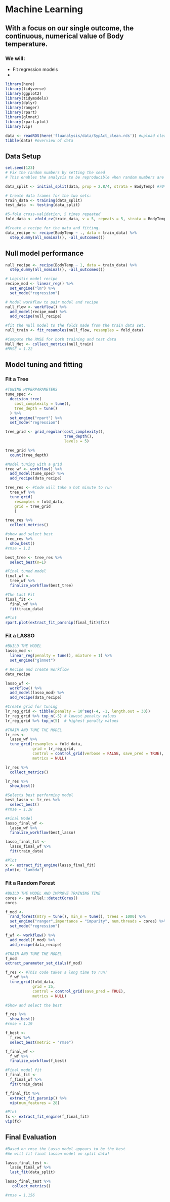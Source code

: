 # Machine Learning
## With a focus on our single outcome, the continuous, numerical value of Body temperature. 

### We will: 
- Fit regression models
- 

```r
library(here)
library(tidyverse)
library(ggplot2)
library(tidymodels)
library(dplyr)
library(ranger)
library(rpart)
library(glmnet)
library(rpart.plot)
library(vip)

data <- readRDS(here('fluanalysis/data/SypAct_clean.rds')) #upload cleaned data
tibble(data) #overview of data
```
## Data Setup

```r
set.seed(123)
# Fix the random numbers by setting the seed 
# This enables the analysis to be reproducible when random numbers are used 

data_split <- initial_split(data, prop = 2.8/4, strata = BodyTemp) #70% training, 30% testing

# Create data frames for the two sets:
train_data <- training(data_split)
test_data  <- testing(data_split)

#5-fold cross-validation, 5 times repeated
fold_data <- vfold_cv(train_data, v = 5, repeats = 5, strata = BodyTemp)

#Create a recipe for the data and fitting. 
data_recipe <- recipe(BodyTemp ~ ., data = train_data) %>%
  step_dummy(all_nominal(), -all_outcomes()) 

```

## Null model performance

```r
null_recipe <- recipe(BodyTemp ~ 1, data = train_data) %>%
  step_dummy(all_nominal(), -all_outcomes())

# Logistic model recipe
recipe_mod <- linear_reg() %>% 
  set_engine("lm") %>% 
  set_mode("regression")

# Model workflow to pair model and recipe 
null_flow <- workflow() %>% 
  add_model(recipe_mod) %>% 
  add_recipe(null_recipe)

#fit the null model to the folds made from the train data set.
null_train <- fit_resamples(null_flow, resamples = fold_data)

#Compute the RMSE for both training and test data
Null_Met <- collect_metrics(null_train)
#RMSE = 1.22
```
## Model tuning and fitting
### Fit a Tree
```r
#TUNING HYPERPARAMETERS 
tune_spec <- 
  decision_tree(
    cost_complexity = tune(),
    tree_depth = tune()
  ) %>% 
  set_engine("rpart") %>% 
  set_mode("regression")

tree_grid <- grid_regular(cost_complexity(),
                          tree_depth(),
                          levels = 5)

tree_grid %>% 
  count(tree_depth)

#Model tuning with a grid
tree_wf <- workflow() %>%
  add_model(tune_spec) %>%
  add_recipe(data_recipe)

tree_res <- #Code will take a hot minute to run
  tree_wf %>% 
  tune_grid(
    resamples = fold_data,
    grid = tree_grid
    )

tree_res %>% 
  collect_metrics()

#show and select best
tree_res %>%
  show_best()
#rmse = 1.2

best_tree <- tree_res %>%
  select_best(n=1)

#Final tuned model
final_wf <- 
  tree_wf %>% 
  finalize_workflow(best_tree)

#The Last Fit
final_fit <- 
  final_wf %>%
  fit(train_data) 

#Plot
rpart.plot(extract_fit_parsnip(final_fit)$fit)

```

### Fit a LASSO
```r
#BUILD THE MODEL
lasso_mod <- 
  linear_reg(penalty = tune(), mixture = 1) %>% 
  set_engine("glmnet")

# Recipe and create Workflow
data_recipe

lasso_wf <- 
  workflow() %>% 
  add_model(lasso_mod) %>% 
  add_recipe(data_recipe)

#Create grid for tuning
lr_reg_grid <- tibble(penalty = 10^seq(-4, -1, length.out = 30))
lr_reg_grid %>% top_n(-5) # lowest penalty values
lr_reg_grid %>% top_n(5)  # highest penalty values

#TRAIN AND TUNE THE MODEL
lr_res <- 
  lasso_wf %>% 
  tune_grid(resamples = fold_data,
            grid = lr_reg_grid,
            control = control_grid(verbose = FALSE, save_pred = TRUE),
            metrics = NULL)

lr_res %>%
  collect_metrics()

lr_res %>%
  show_best()

#Selects best performing model
best_lasso <- lr_res %>%
  select_best()
#rmse = 1.18

#Final Model
lasso_final_wf <- 
  lasso_wf %>% 
  finalize_workflow(best_lasso)

lasso_final_fit <- 
  lasso_final_wf %>%
  fit(train_data) 

#Plot
x <- extract_fit_engine(lasso_final_fit)
plot(x, "lambda")
```

### Fit a Random Forest
```r
#BUILD THE MODEL AND IMPROVE TRAINING TIME
cores <- parallel::detectCores()
cores

f_mod <- 
  rand_forest(mtry = tune(), min_n = tune(), trees = 1000) %>% 
  set_engine("ranger",importance = "impurity", num.threads = cores) %>% 
  set_mode("regression")

f_wf <- workflow() %>%
  add_model(f_mod) %>%
  add_recipe(data_recipe)

#TRAIN AND TUNE THE MODEL
f_mod
extract_parameter_set_dials(f_mod)

f_res <- #This code takes a long time to run!
  f_wf %>% 
  tune_grid(fold_data,
            grid = 25,
            control = control_grid(save_pred = TRUE),
            metrics = NULL)

#Show and select the best

f_res %>%
  show_best()
#rmse = 1.19

f_best <- 
  f_res %>% 
  select_best(metric = "rmse")

f_final_wf <- 
  f_wf %>% 
  finalize_workflow(f_best)

#Final model fit
f_final_fit <- 
  f_final_wf %>%
  fit(train_data) 

f_final_fit %>% 
  extract_fit_parsnip() %>% 
  vip(num_features = 28)

#Plot
fx <- extract_fit_engine(f_final_fit)
vip(fx)
```

## Final Evaluation

```r
#Based on rmse the Lasso model appears to be the best
#We will fit final lasson model on split data!

lasso_final_test <- 
  lasso_final_wf %>%
  last_fit(data_split) 

lasso_final_test %>%
   collect_metrics()

#rmse = 1.156
```

